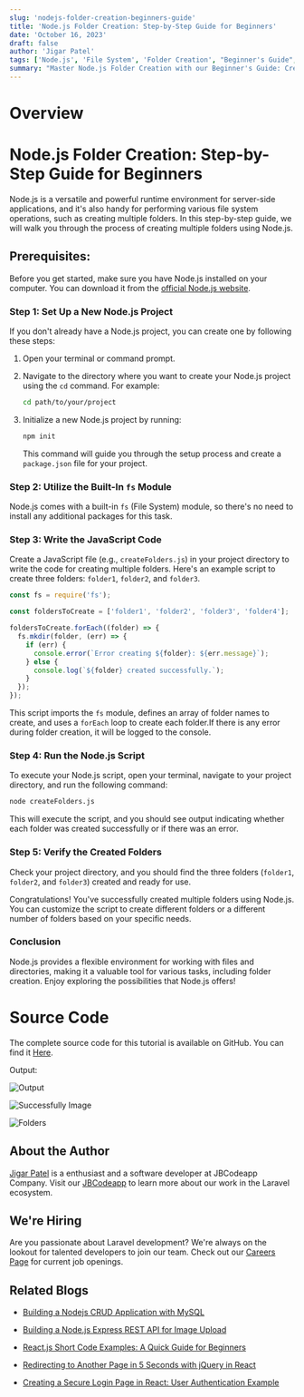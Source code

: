 ```yaml
---
slug: 'nodejs-folder-creation-beginners-guide'
title: 'Node.js Folder Creation: Step-by-Step Guide for Beginners'
date: 'October 16, 2023'
draft: false
author: 'Jigar Patel'
tags: ['Node.js', 'File System', 'Folder Creation', "Beginner's Guide", 'JavaScript', 'Programming']
summary: "Master Node.js Folder Creation with our Beginner's Guide: Create, Customize, and Manage Folders Effortlessly."
---
```


# Overview

<TOCInline toc={props.toc} exclude="Overview" toHeading={2} />

# **Node.js Folder Creation: Step-by-Step Guide for Beginners**

Node.js is a versatile and powerful runtime environment for server-side applications, and it's also handy for performing various file system operations, such as creating multiple folders. In this step-by-step guide, we will walk you through the process of creating multiple folders using Node.js.

## **Prerequisites:**

Before you get started, make sure you have Node.js installed on your computer. You can download it from the [official Node.js website](https://nodejs.org/).

### **Step 1: Set Up a New Node.js Project**

If you don't already have a Node.js project, you can create one by following these steps:

1. Open your terminal or command prompt.

2. Navigate to the directory where you want to create your Node.js project using the `cd` command. For example:

   ```bash
   cd path/to/your/project
   ```

3. Initialize a new Node.js project by running:

   ```bash
   npm init
   ```

   This command will guide you through the setup process and create a `package.json` file for your project.

### **Step 2: Utilize the Built-In `fs` Module**

Node.js comes with a built-in `fs` (File System) module, so there's no need to install any additional packages for this task.

### **Step 3: Write the JavaScript Code**

Create a JavaScript file (e.g., `createFolders.js`) in your project directory to write the code for creating multiple folders. Here's an example script to create three folders: `folder1`, `folder2`, and `folder3`.

```javascript
const fs = require('fs');

const foldersToCreate = ['folder1', 'folder2', 'folder3', 'folder4'];

foldersToCreate.forEach((folder) => {
  fs.mkdir(folder, (err) => {
    if (err) {
      console.error(`Error creating ${folder}: ${err.message}`);
    } else {
      console.log(`${folder} created successfully.`);
    }
  });
});
```

This script imports the `fs` module, defines an array of folder names to create, and uses a `forEach` loop to create each folder.If there is any error during folder creation, it will be logged to the console.

### **Step 4: Run the Node.js Script**

To execute your Node.js script, open your terminal, navigate to your project directory, and run the following command:

```bash
node createFolders.js
```

This will execute the script, and you should see output indicating whether each folder was created successfully or if there was an error.

### **Step 5: Verify the Created Folders**

Check your project directory, and you should find the three folders (`folder1`, `folder2`, and `folder3`) created and ready for use.

Congratulations! You've successfully created multiple folders using Node.js. You can customize the script to create different folders or a different number of folders based on your specific needs.

### Conclusion

Node.js provides a flexible environment for working with files and directories, making it a valuable tool for various tasks, including folder creation. Enjoy exploring the possibilities that Node.js offers!

# Source Code

The complete source code for this tutorial is available on GitHub. You can find it [Here](https://github.com/jbcodeapp/Blogs/tree/main/nodejs-folder-creation-beginners-guide).

Output:

![Output](/static/blog/nodejs-folder-creation-beginners-guide/image.png)

![Successfully Image](/static/blog/nodejs-folder-creation-beginners-guide/image-1.png)

![Folders](/static/blog/nodejs-folder-creation-beginners-guide/image-2.png)

## About the Author

[Jigar Patel](https://expertlaravel.com) is a
enthusiast and a software developer at JBCodeapp Company. Visit our [JBCodeapp](https://jbcodeapp.com) to learn more about our work in the Laravel ecosystem.

## We're Hiring

Are you passionate about Laravel development? We're always on the lookout for talented developers to join our team. Check out our [Careers Page](https://jbcodeapp.com/career) for current job openings.

## Related Blogs

- [Building a Nodejs CRUD Application with MySQL](building-a-nodejs-crud-with-mysql)

- [Building a Node.js Express REST API for Image Upload](building-a-nodejs-express-rest-api-for-image-upload)

- [React.js Short Code Examples: A Quick Guide for Beginners](reactjs-beginner-friendly-code-examples)

- [Redirecting to Another Page in 5 Seconds with jQuery in React](redirecting-another-page-5-seconds-jquery-in-react)

- [Creating a Secure Login Page in React: User Authentication Example](secure-login-react-user-authentication)
